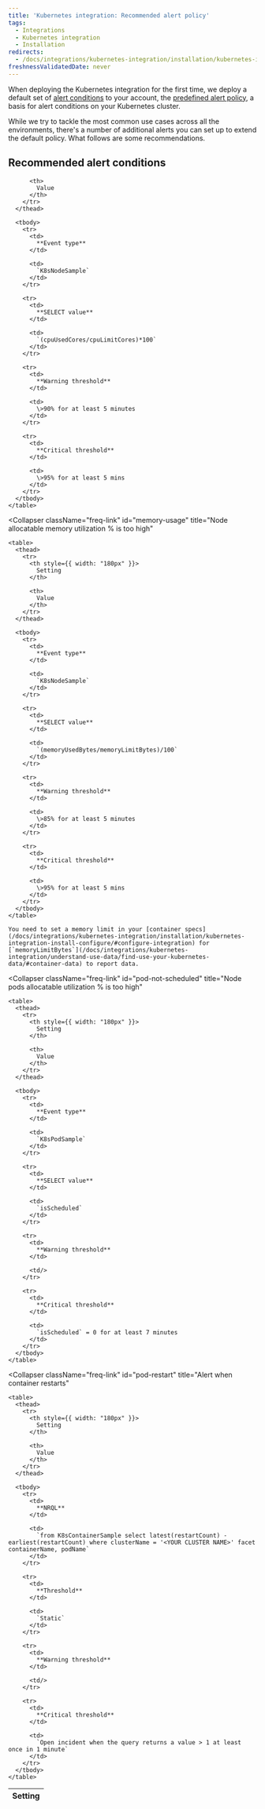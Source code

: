 ```yaml
---
title: 'Kubernetes integration: Recommended alert policy'
tags:
  - Integrations
  - Kubernetes integration
  - Installation
redirects:
  - /docs/integrations/kubernetes-integration/installation/kubernetes-integration-recommended-alert-policy
freshnessValidatedDate: never
---
```


When deploying the Kubernetes integration for the first time, we deploy a default set of [alert conditions](/docs/alerts/new-relic-alerts/defining-conditions/define-alert-conditions) to your account, the [predefined alert policy](/docs/integrations/kubernetes-integration/kubernetes-events/kubernetes-integration-predefined-alert-policy), a basis for alert conditions on your Kubernetes cluster.

While we try to tackle the most common use cases across all the environments, there's a number of additional alerts you can set up to extend the default policy. What follows are some recommendations.

## Recommended alert conditions

<CollapserGroup>
  <Collapser
    className="freq-link"
    id="cpu-usage"
    title="Node allocatable CPU utilization % is too high"
  >
    <table>
      <thead>
        <tr>
          <th style={{ width: "180px" }}>
            Setting
          </th>

          <th>
            Value
          </th>
        </tr>
      </thead>

      <tbody>
        <tr>
          <td>
            **Event type**
          </td>

          <td>
            `K8sNodeSample`
          </td>
        </tr>

        <tr>
          <td>
            **SELECT value**
          </td>

          <td>
            `(cpuUsedCores/cpuLimitCores)*100`
          </td>
        </tr>

        <tr>
          <td>
            **Warning threshold**
          </td>

          <td>
            \>90% for at least 5 minutes
          </td>
        </tr>

        <tr>
          <td>
            **Critical threshold**
          </td>

          <td>
            \>95% for at least 5 mins
          </td>
        </tr>
      </tbody>
    </table>
  </Collapser>

  <Collapser
    className="freq-link"
    id="memory-usage"
    title="Node allocatable memory utilization % is too high"
  >
    <table>
      <thead>
        <tr>
          <th style={{ width: "180px" }}>
            Setting
          </th>

          <th>
            Value
          </th>
        </tr>
      </thead>

      <tbody>
        <tr>
          <td>
            **Event type**
          </td>

          <td>
            `K8sNodeSample`
          </td>
        </tr>

        <tr>
          <td>
            **SELECT value**
          </td>

          <td>
            `(memoryUsedBytes/memoryLimitBytes)/100`
          </td>
        </tr>

        <tr>
          <td>
            **Warning threshold**
          </td>

          <td>
            \>85% for at least 5 minutes
          </td>
        </tr>

        <tr>
          <td>
            **Critical threshold**
          </td>

          <td>
            \>95% for at least 5 mins
          </td>
        </tr>
      </tbody>
    </table>

    You need to set a memory limit in your [container specs](/docs/integrations/kubernetes-integration/installation/kubernetes-integration-install-configure/#configure-integration) for [`memoryLimitBytes`](/docs/integrations/kubernetes-integration/understand-use-data/find-use-your-kubernetes-data/#container-data) to report data.
  </Collapser>

  <Collapser
    className="freq-link"
    id="pod-not-scheduled"
    title="Node pods allocatable utilization % is too high"
  >
    <table>
      <thead>
        <tr>
          <th style={{ width: "180px" }}>
            Setting
          </th>

          <th>
            Value
          </th>
        </tr>
      </thead>

      <tbody>
        <tr>
          <td>
            **Event type**
          </td>

          <td>
            `K8sPodSample`
          </td>
        </tr>

        <tr>
          <td>
            **SELECT value**
          </td>

          <td>
            `isScheduled`
          </td>
        </tr>

        <tr>
          <td>
            **Warning threshold**
          </td>

          <td/>
        </tr>

        <tr>
          <td>
            **Critical threshold**
          </td>

          <td>
            `isScheduled` = 0 for at least 7 minutes
          </td>
        </tr>
      </tbody>
    </table>
  </Collapser>
  
  <Collapser
    className="freq-link"
    id="pod-restart"
    title="Alert when container restarts"
  >
    <table>
      <thead>
        <tr>
          <th style={{ width: "180px" }}>
            Setting
          </th>

          <th>
            Value
          </th>
        </tr>
      </thead>

      <tbody>
        <tr>
          <td>
            **NRQL**
          </td>

          <td>
            `from K8sContainerSample select latest(restartCount) - earliest(restartCount) where clusterName = '<YOUR CLUSTER NAME>' facet containerName, podName`
          </td>
        </tr>

        <tr>
          <td>
            **Threshold**
          </td>

          <td>
            `Static`
          </td>
        </tr>

        <tr>
          <td>
            **Warning threshold**
          </td>

          <td/>
        </tr>

        <tr>
          <td>
            **Critical threshold**
          </td>

          <td>
            `Open incident when the query returns a value > 1 at least once in 1 minute`
          </td>
        </tr>
      </tbody>
    </table>
  </Collapser>
</CollapserGroup>
